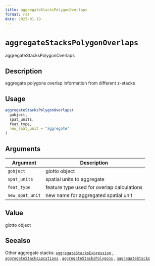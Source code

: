 ```yaml
--- 
title: aggregateStacksPolygonOverlaps 
format: rst 
date: 2023-01-19 
--- 
```

# `aggregateStacksPolygonOverlaps`

aggregateStacksPolygonOverlaps


## Description

aggregate polygons overlap information from different z-stacks


## Usage

```r
aggregateStacksPolygonOverlaps(
  gobject,
  spat_units,
  feat_type,
  new_spat_unit = "aggregate"
)
```


## Arguments

Argument      |Description
------------- |----------------
`gobject`     |     giotto object
`spat_units`     |     spatial units to aggregate
`feat_type`     |     feature type used for overlap calculations
`new_spat_unit`     |     new name for aggregated spatial unit


## Value

giotto object


## Seealso

Other aggregate stacks:
 [`aggregateStacksExpression`](#aggregatestacksexpression) ,
 [`aggregateStacksLocations`](#aggregatestackslocations) ,
 [`aggregateStacksPolygons`](#aggregatestackspolygons) ,
 [`aggregateStacks`](#aggregatestacks)


